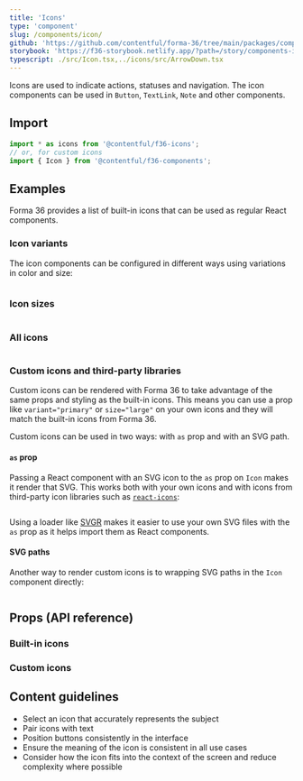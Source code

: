 ```yaml
---
title: 'Icons'
type: 'component'
slug: /components/icon/
github: 'https://github.com/contentful/forma-36/tree/main/packages/components/icon'
storybook: 'https://f36-storybook.netlify.app/?path=/story/components-icon--default'
typescript: ./src/Icon.tsx,../icons/src/ArrowDown.tsx
---
```


Icons are used to indicate actions, statuses and navigation. The icon components can be used in `Button`, `TextLink`, `Note` and other components.

## Import

```js static=true
import * as icons from '@contentful/f36-icons';
// or, for custom icons
import { Icon } from '@contentful/f36-components';
```

## Examples

Forma 36 provides a list of built-in icons that can be used as regular React components.

### Icon variants

The icon components can be configured in different ways using variations in color and size:

```jsx file=./examples/IconVariantsExample.tsx

```

### Icon sizes

```jsx file=./examples/IconSizesExample.tsx

```

### All icons

```jsx file=./examples/AllIconsExample.tsx

```

### Custom icons and third-party libraries

Custom icons can be rendered with Forma 36 to take advantage of the same props and styling as the built-in icons. This means you can use a prop like `variant="primary"` or `size="large"` on your own icons and they will match the built-in icons from Forma 36.

Custom icons can be used in two ways: with `as` prop and with an SVG path.

#### `as` prop

Passing a React component with an SVG icon to the `as` prop on `Icon` makes it render that SVG. This works both with your own icons and with icons from third-party icon libraries such as [`react-icons`](https://react-icons.github.io/react-icons):

```jsx file=./examples/IconAsPropExample.tsx

```

Using a loader like [SVGR](https://react-svgr.com/) makes it easier to use your own SVG files with the `as` prop as it helps import them as React components.

#### SVG paths

Another way to render custom icons is to wrapping SVG paths in the `Icon` component directly:

```jsx file=./examples/IconWithSVGExample.tsx

```

## Props (API reference)

### Built-in icons

<PropsTable of="ArrowDown" />

### Custom icons

<PropsTable of="Icon" />

## Content guidelines

- Select an icon that accurately represents the subject
- Pair icons with text
- Position buttons consistently in the interface
- Ensure the meaning of the icon is consistent in all use cases
- Consider how the icon fits into the context of the screen and reduce complexity where possible
